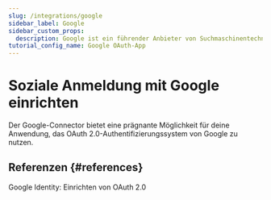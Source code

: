 ```yaml
---
slug: /integrations/google
sidebar_label: Google
sidebar_custom_props:
  description: Google ist ein führender Anbieter von Suchmaschinentechnologie und E-Mail-Diensten.
tutorial_config_name: Google OAuth-App
---
```




# Soziale Anmeldung mit Google einrichten

Der Google-Connector bietet eine prägnante Möglichkeit für deine Anwendung, das OAuth 2.0-Authentifizierungssystem von Google zu nutzen.

<GuideTip />

<Integration />

## Referenzen \{#references}

<Url href="https://developers.google.com/identity/protocols/oauth2/openid-connect#appsetup">
  Google Identity: Einrichten von OAuth 2.0
</Url>
